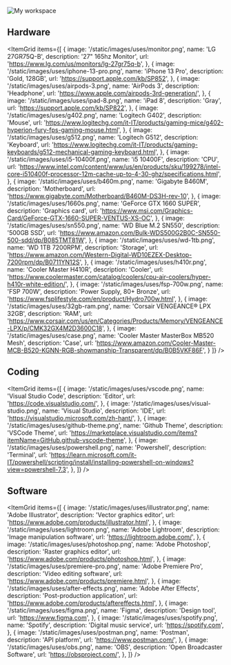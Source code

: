 <Image
  src='/static/images/uses/workspace.png'
  alt='My workspace'
  width={4032}
  height={3024}
/>

## Hardware

<ItemGrid
  items={[
    {
      image: '/static/images/uses/monitor.png',
      name: 'LG 27GR75Q-B',
      description: '27" 165hz Monitor',
      url: 'https://www.lg.com/us/monitors/lg-27gr75q-b',
    },
    {
      image: '/static/images/uses/iphone-13-pro.png',
      name: 'iPhone 13 Pro',
      description: 'Gold, 128GB',
      url: 'https://support.apple.com/kb/SP852',
    },
    {
      image: '/static/images/uses/airpods-3.png',
      name: 'AirPods 3',
      description: 'Headphone',
      url: 'https://www.apple.com/airpods-3rd-generation/',
    },
    {
      image: '/static/images/uses/ipad-8.png',
      name: 'iPad 8',
      description: 'Gray',
      url: 'https://support.apple.com/kb/SP822',
    },
    {
      image: '/static/images/uses/g402.png',
      name: 'Logitech G402',
      description: 'Mouse',
      url: 'https://www.logitechg.com/it-IT/products/gaming-mice/g402-hyperion-fury-fps-gaming-mouse.html',
    },
    {
      image: '/static/images/uses/g512.png',
      name: 'Logitech G512',
      description: 'Keyboard',
      url: 'https://www.logitechg.com/it-IT/products/gaming-keyboards/g512-mechanical-gaming-keyboard.html',
    },
    {
      image: '/static/images/uses/i5-10400f.png',
      name: 'i5 10400F',
      description: 'CPU',
      url: 'https://www.intel.com/content/www/us/en/products/sku/199278/intel-core-i510400f-processor-12m-cache-up-to-4-30-ghz/specifications.html',
    },
    {
      image: '/static/images/uses/b460m.png',
      name: 'Gigabyte B460M',
      description: 'Motherboard',
      url: 'https://www.gigabyte.com/Motherboard/B460M-DS3H-rev-10',
    },
    {
      image: '/static/images/uses/1660s.png',
      name: 'GeForce GTX 1660 SUPER',
      description: 'Graphics card',
      url: 'https://www.msi.com/Graphics-Card/GeForce-GTX-1660-SUPER-VENTUS-XS-OC',
    },
    {
      image: '/static/images/uses/sn550.png',
      name: 'WD Blue M.2 SN550',
      description: '500GB SSD',
      url: 'https://www.amazon.com/Bulk-WDS500G2B0C-SN550-500-sdd/dp/B085TMT81W',
    },
    {
      image: '/static/images/uses/wd-1tb.png',
      name: 'WD 1TB 7200RPM',
      description: 'Storage',
      url: 'https://www.amazon.com/Western-Digital-WD10EZEX-Desktop-7200rpm/dp/B0711YN12S',
    },
    {
      image: '/static/images/uses/h410r.png',
      name: 'Cooler Master H410R',
      description: 'Cooler',
      url: 'https://www.coolermaster.com/catalog/coolers/cpu-air-coolers/hyper-h410r-white-edition/',
    },
    {
      image: '/static/images/uses/fsp-700w.png',
      name: 'FSP 700W',
      description: 'Power Supply, 80+ Bronze',
      url: 'https://www.fsplifestyle.com/en/product/Hydro700w.html',
    },
    {
      image: '/static/images/uses/32gb-ram.png',
      name: 'Corsair VENGEANCE® LPX 32GB',
      description: 'RAM',
      url: 'https://www.corsair.com/us/en/Categories/Products/Memory/VENGEANCE-LPX/p/CMK32GX4M2D3600C18',
    },
    {
      image: '/static/images/uses/case.png',
      name: 'Cooler Master MasterBox MB520 Mesh',
      description: 'Case',
      url: 'https://www.amazon.com/Cooler-Master-MCB-B520-KGNN-RGB-showmanship-Transparent/dp/B0B5VKF86F',
    }
  ]}
/>

## Coding

<ItemGrid
  items={[
    {
      image: '/static/images/uses/vscode.png',
      name: 'Visual Studio Code',
      description: 'Editor',
      url: 'https://code.visualstudio.com/',
    },
    {
      image: '/static/images/uses/visual-studio.png',
      name: 'Visual Studio',
      description: 'IDE',
      url: 'https://visualstudio.microsoft.com/zh-hant/',
    },
    {
      image: '/static/images/uses/github-theme.png',
      name: 'Github Theme',
      description: 'VSCode Theme',
      url: 'https://marketplace.visualstudio.com/items?itemName=GitHub.github-vscode-theme',
    },
    {
      image: '/static/images/uses/powershell.png',
      name: 'Powershell',
      description: 'Terminal',
      url: 'https://learn.microsoft.com/it-IT/powershell/scripting/install/installing-powershell-on-windows?view=powershell-7.3',
    },
  ]}
/>

## Software

<ItemGrid
  items={[
    {
      image: '/static/images/uses/illustrator.png',
      name: 'Adobe Illustrator',
      description: 'Vector graphics editor',
      url: 'https://www.adobe.com/products/illustrator.html',
    },
    {
      image: '/static/images/uses/lightroom.png',
      name: 'Adobe Lightroom',
      description: 'Image manipulation software',
      url: 'https://lightroom.adobe.com/',
    },
    {
      image: '/static/images/uses/photoshop.png',
      name: 'Adobe Photoshop',
      description: 'Raster graphics editor',
      url: 'https://www.adobe.com/products/photoshop.html',
    },
    {
      image: '/static/images/uses/premiere-pro.png',
      name: 'Adobe Premiere Pro',
      description: 'Video editing software',
      url: 'https://www.adobe.com/products/premiere.html',
    },
    {
      image: '/static/images/uses/after-effects.png',
      name: 'Adobe After Effects',
      description: 'Post-production application',
      url: 'https://www.adobe.com/products/aftereffects.html',
    },
    {
      image: '/static/images/uses/figma.png',
      name: 'Figma',
      description: 'Design tool',
      url: 'https://www.figma.com',
    },
    {
      image: '/static/images/uses/spotify.png',
      name: 'Spotify',
      description: 'Digital music service',
      url: 'https://spotify.com',
    },
    {
      image: '/static/images/uses/postman.png',
      name: 'Postman',
      description: 'API platform',
      url: 'https://www.postman.com/',
    },
    {
      image: '/static/images/uses/obs.png',
      name: 'OBS',
      description: 'Open Broadcaster Software',
      url: 'https://obsproject.com/',
    },
  ]}
/>
